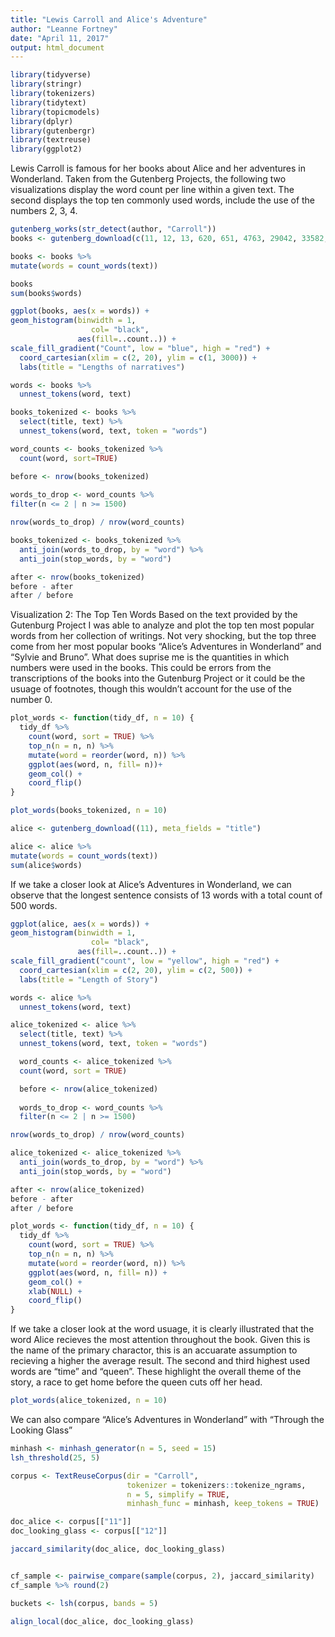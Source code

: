 ```yaml
---
title: "Lewis Carroll and Alice's Adventure"
author: "Leanne Fortney"
date: "April 11, 2017"
output: html_document
---
```


```r
library(tidyverse)
library(stringr)
library(tokenizers)
library(tidytext)
library(topicmodels)
library(dplyr)
library(gutenbergr)
library(textreuse)
library(ggplot2)
```
Lewis Carroll is famous for her books about Alice and her adventures in Wonderland. Taken from the Gutenberg Projects, the following two visualizations display the word count per line within a given text. The second displays the top ten commonly used words, include the use of the numbers 2, 3, 4. 

```r
gutenberg_works(str_detect(author, "Carroll"))
books <- gutenberg_download(c(11, 12, 13, 620, 651, 4763, 29042, 33582, 35497, 35535, 36308, 38065), meta_fields = "title")

books <- books %>% 
mutate(words = count_words(text))

books
sum(books$words)
```
```r
ggplot(books, aes(x = words)) +
geom_histogram(binwidth = 1, 
                  col= "black",
               aes(fill=..count..)) +
scale_fill_gradient("Count", low = "blue", high = "red") +
  coord_cartesian(xlim = c(2, 20), ylim = c(1, 3000)) +
  labs(title = "Lengths of narratives")
```
```r
words <- books %>%
  unnest_tokens(word, text)

books_tokenized <- books %>% 
  select(title, text) %>% 
  unnest_tokens(word, text, token = "words")

word_counts <- books_tokenized %>% 
  count(word, sort=TRUE)

before <- nrow(books_tokenized)
  
words_to_drop <- word_counts %>% 
filter(n <= 2 | n >= 1500)

nrow(words_to_drop) / nrow(word_counts)

books_tokenized <- books_tokenized %>% 
  anti_join(words_to_drop, by = "word") %>% 
  anti_join(stop_words, by = "word")

after <- nrow(books_tokenized)
before - after
after / before

```
Visualization 2: The Top Ten Words
Based on the text provided by the Gutenburg Project I was able to analyze and plot the top ten most popular words from her collection of writings. Not very shocking, but the top three come from her most popular books "Alice's Adventures in Wonderland" and "Sylvie and Bruno". What does suprise me is the quantities in which numbers were used in the books. This could be errors from the transcriptions of the books into the Gutenburg Project or it could be the usuage of footnotes, though this wouldn't account for the use of the number 0.

```r
plot_words <- function(tidy_df, n = 10) {
  tidy_df %>%
    count(word, sort = TRUE) %>%
    top_n(n = n, n) %>% 
    mutate(word = reorder(word, n)) %>%
    ggplot(aes(word, n, fill= n))+
    geom_col() +
    coord_flip()
}
```
```r
plot_words(books_tokenized, n = 10)
```


```r
alice <- gutenberg_download((11), meta_fields = "title")

alice <- alice %>% 
mutate(words = count_words(text))
sum(alice$words)
```
If we take a closer look at Alice's Adventures in Wonderland, we can observe that the longest sentence consists of 13 words with a total count of 500 words. 

```r
ggplot(alice, aes(x = words)) + 
geom_histogram(binwidth = 1, 
                  col= "black",
               aes(fill=..count..)) +
scale_fill_gradient("count", low = "yellow", high = "red") +
  coord_cartesian(xlim = c(2, 20), ylim = c(2, 500)) +
  labs(title = "Length of Story")
```

```r
words <- alice %>%
  unnest_tokens(word, text)

alice_tokenized <- alice %>% 
  select(title, text) %>% 
  unnest_tokens(word, text, token = "words")

  word_counts <- alice_tokenized %>% 
  count(word, sort = TRUE)

  before <- nrow(alice_tokenized)
  
  words_to_drop <- word_counts %>% 
  filter(n <= 2 | n >= 1500)

nrow(words_to_drop) / nrow(word_counts)

alice_tokenized <- alice_tokenized %>% 
  anti_join(words_to_drop, by = "word") %>% 
  anti_join(stop_words, by = "word")

after <- nrow(alice_tokenized)
before - after
after / before
```
```r
plot_words <- function(tidy_df, n = 10) {
  tidy_df %>%
    count(word, sort = TRUE) %>%
    top_n(n = n, n) %>% 
    mutate(word = reorder(word, n)) %>%
    ggplot(aes(word, n, fill= n)) +
    geom_col() +
    xlab(NULL) +
    coord_flip()
}
```
If we take a closer look at the word usuage, it is clearly illustrated that the word Alice recieves the most attention throughout the book. Given this is the name of the primary charactor, this is an accuarate assumption to recieving a higher the average result. The second and third highest used words are "time" and "queen". These highlight the overall theme of the story, a race to get home before the queen cuts off her head.  

```r
plot_words(alice_tokenized, n = 10)
```

We can also compare "Alice's Adventures in Wonderland" with "Through the Looking Glass" 
```r

minhash <- minhash_generator(n = 5, seed = 15)
lsh_threshold(25, 5)

corpus <- TextReuseCorpus(dir = "Carroll",
                          tokenizer = tokenizers::tokenize_ngrams,
                          n = 5, simplify = TRUE,
                          minhash_func = minhash, keep_tokens = TRUE)

doc_alice <- corpus[["11"]]
doc_looking_glass <- corpus[["12"]]

jaccard_similarity(doc_alice, doc_looking_glass)


cf_sample <- pairwise_compare(sample(corpus, 2), jaccard_similarity)
cf_sample %>% round(2)

buckets <- lsh(corpus, bands = 5)
```
```r
align_local(doc_alice, doc_looking_glass)
```


